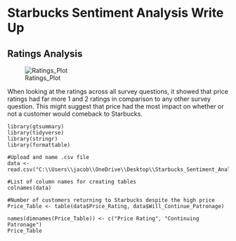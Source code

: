 # Starbucks Sentiment Analysis Write Up
## Ratings Analysis
![Ratings_Plot](https://user-images.githubusercontent.com/78123049/109853876-3e801d00-7c0b-11eb-90ce-b9250bb694f8.png)

When looking at the ratings across all survey questions, it showed that price ratings had far more 1 and 2 ratings in comparison to any other survey question.  This might suggest that price had the most impact on whether or not a customer would comeback to Starbucks.  

```
library(gtsummary)
library(tidyverse)
library(stringr)
library(formattable)

#Upload and name .csv file
data <- read.csv("C:\\Users\\jacob\\OneDrive\\Desktop\\Starbucks_Sentiment_Analysis\\archive\\Starbucks_satisfactory_survey1.csv")

#List of column names for creating tables
colnames(data)

#Number of customers returning to Starbucks despite the high price
Price_Table <- table(data$Price_Rating, data$Will_Continue_Patronage)

names(dimnames(Price_Table)) <- c("Price Rating", "Continuing Patronage")
Price_Table
```

